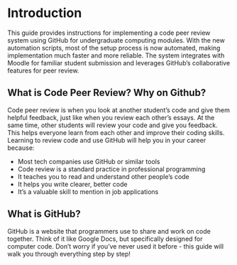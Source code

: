 # Introduction

This guide provides instructions for implementing a code peer review system using GitHub for undergraduate computing modules. With the new automation scripts, most of the setup process is now automated, making implementation much faster and more reliable. The system integrates with Moodle for familiar student submission and leverages GitHub's collaborative features for peer review.

## What is Code Peer Review? Why on Github?

Code peer review is when you look at another student's code and give them helpful feedback, just like when you review each other's essays. At the same time, other students will review your code and give you feedback. This helps everyone learn from each other and improve their coding skills. Learning to review code and use GitHub will help you in your career because:

- Most tech companies use GitHub or similar tools
- Code review is a standard practice in professional programming
- It teaches you to read and understand other people's code
- It helps you write clearer, better code
- It's a valuable skill to mention in job applications

## What is GitHub?

GitHub is a website that programmers use to share and work on code together. Think of it like Google Docs, but specifically designed for computer code. Don't worry if you've never used it before - this guide will walk you through everything step by step!

